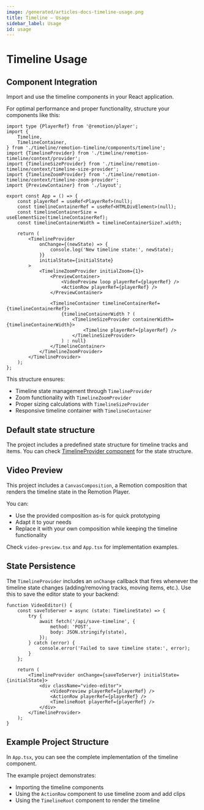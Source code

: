 ```yaml
---
image: /generated/articles-docs-timeline-usage.png
title: Timeline – Usage
sidebar_label: Usage
id: usage
---
```


# Timeline Usage

## Component Integration

Import and use the timeline components in your React application.

For optimal performance and proper functionality, structure your components like this:

```tsx
import type {PlayerRef} from '@remotion/player';
import {
	Timeline,
	TimelineContainer,
} from './timeline/remotion-timeline/components/timeline';
import {TimelineProvider} from './timeline/remotion-timeline/context/provider';
import {TimelineSizeProvider} from './timeline/remotion-timeline/context/timeline-size-provider';
import {TimelineZoomProvider} from './timeline/remotion-timeline/context/timeline-zoom-provider';
import {PreviewContainer} from './layout';

export const App = () => {
	const playerRef = useRef<PlayerRef>(null);
	const timelineContainerRef = useRef<HTMLDivElement>(null);
	const timelineContainerSize = useElementSize(timelineContainerRef);
	const timelineContainerWidth = timelineContainerSize?.width;

	return (
		<TimelineProvider
			onChange={(newState) => {
				console.log('New timeline state:', newState);
			}}
			initialState={initialState}
		>
			<TimelineZoomProvider initialZoom={1}>
				<PreviewContainer>
					<VideoPreview loop playerRef={playerRef} />
					<ActionRow playerRef={playerRef} />
				</PreviewContainer>

				<TimelineContainer timelineContainerRef={timelineContainerRef}>
					{timelineContainerWidth ? (
						<TimelineSizeProvider containerWidth={timelineContainerWidth}>
							<Timeline playerRef={playerRef} />
						</TimelineSizeProvider>
					) : null}
				</TimelineContainer>
			</TimelineZoomProvider>
		</TimelineProvider>
	);
};
```

This structure ensures:

- Timeline state management through `TimelineProvider`
- Zoom functionality with `TimelineZoomProvider`
- Proper sizing calculations with `TimelineSizeProvider`
- Responsive timeline container with `TimelineContainer`

## Default state structure

The project includes a predefined state structure for timeline tracks and items. You can check [TimelineProvider component](https://github.com/remotion-dev/timeline/blob/main/src/timeline/remotion-timeline/context/provider.tsx) for the state structure.

## Video Preview

This project includes a `CanvasComposition`, a Remotion composition that renders the timeline state in the Remotion Player.

You can:

- Use the provided composition as-is for quick prototyping
- Adapt it to your needs
- Replace it with your own composition while keeping the timeline functionality

Check `video-preview.tsx` and `App.tsx` for implementation examples.

## State Persistence

The `TimelineProvider` includes an `onChange` callback that fires whenever the timeline state changes (adding/removing tracks, moving items, etc.). Use this to save the editor state to your backend:

```tsx
function VideoEditor() {
	const saveToServer = async (state: TimelineState) => {
		try {
			await fetch('/api/save-timeline', {
				method: 'POST',
				body: JSON.stringify(state),
			});
		} catch (error) {
			console.error('Failed to save timeline state:', error);
		}
	};

	return (
		<TimelineProvider onChange={saveToServer} initialState={initialState}>
			<div className="video-editor">
				<VideoPreview playerRef={playerRef} />
				<ActionRow playerRef={playerRef} />
				<TimelineRoot playerRef={playerRef} />
			</div>
		</TimelineProvider>
	);
}
```

## Example Project Structure

In `App.tsx`, you can see the complete implementation of the timeline component.

The example project demonstrates:

- Importing the timeline components
- Using the `ActionRow` component to use timeline zoom and add clips
- Using the `TimelineRoot` component to render the timeline
